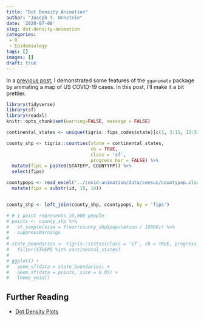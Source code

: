 ```yaml
---
title: "Dot Density Animation"
author: "Joseph T. Ornstein"
date: '2020-07-08'
slug: dot-density-animation
categories: 
 - R
 - Epidemiology
tags: []
images: []
draft: true
---
```


In a [previous post](../covid-animation/), I demonstrated some features of the `gganimate` package by animating a map of US COVID-19 cases. In this post, I'll make it a bit prettier.

```r
library(tidyverse)
library(sf)
library(readxl)
knitr::opts_chunk$set(warning=FALSE, message = FALSE)
```


```r

continental_states <- unique(tigris::fips_codes$state)[c(1, 3:11, 13:51)]

county_shp <- tigris::counties(state = continental_states,
                               cb = TRUE,
                               class = 'sf',
                               progress_bar = FALSE) %>% 
  mutate(fips = paste0(STATEFP, COUNTYFP)) %>% 
  select(fips)

countypops <- read_excel('../covid-animation/data/census/countypop.xlsx') %>% 
  mutate(fips = substr(id, 10, 14))


county_shp <- left_join(county_shp, countypops, by = 'fips')

# # 1 point represents 10,000 people
# points <- county_shp %>% 
#   st_sample(size = floor(county_shp$population / 10000)) %>% 
#   suppressWarnings
# 
# state_boundaries <- tigris::states(class = 'sf', cb = TRUE, progress_bar = FALSE) %>%
#   filter(STUSPS %in% continental_states)
# 
# ggplot() + 
#   geom_sf(data = state_boundaries) + 
#   geom_sf(data = points, size = 0.05) + 
#   theme_void()

```



## Further Reading

- [Dot Density Plots](https://tarakc02.github.io/dot-density/)